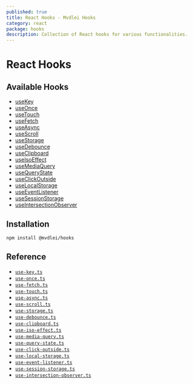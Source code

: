 ```yaml
---
published: true
title: React Hooks - Mvdlei Hooks
category: react
package: hooks
description: Collection of React hooks for various functionalities.
---
```


# React Hooks

## Available Hooks

- [useKey](/react/hooks/use-key)
- [useOnce](/react/hooks/use-once)
- [useTouch](/react/hooks/use-touch)
- [useFetch](/react/hooks/use-fetch)
- [useAsync](/react/hooks/use-async)
- [useScroll](/react/hooks/use-scroll)
- [useStorage](/react/hooks/use-storage)
- [useDebounce](/react/hooks/use-debounce)
- [useClipboard](/react/hooks/use-clipboard)
- [useIsoEffect](/react/hooks/use-iso-effect)
- [useMediaQuery](/react/hooks/use-media-query)
- [useQueryState](/react/hooks/use-query-state)
- [useClickOutside](/react/hooks/use-click-outside)
- [useLocalStorage](/react/hooks/use-local-storage)
- [useEventListener](/react/hooks/use-event-listener)
- [useSessionStorage](/react/hooks/use-session-storage)
- [useIntersectionObserver](/react/hooks/use-intersection-observer)

## Installation

```bash
npm install @mvdlei/hooks
```

## Reference

- [`use-key.ts`](https://github.com/m10rten/suite/tree/main/packages/hooks/src/use-key.ts)
- [`use-once.ts`](https://github.com/m10rten/suite/tree/main/packages/hooks/src/use-once.ts)
- [`use-fetch.ts`](https://github.com/m10rten/suite/tree/main/packages/hooks/src/use-fetch.ts)
- [`use-touch.ts`](https://github.com/m10rten/suite/tree/main/packages/hooks/src/use-touch.ts)
- [`use-async.ts`](https://github.com/m10rten/suite/tree/main/packages/hooks/src/use-async.ts)
- [`use-scroll.ts`](https://github.com/m10rten/suite/tree/main/packages/hooks/src/use-scroll.ts)
- [`use-storage.ts`](https://github.com/m10rten/suite/tree/main/packages/hooks/src/use-storage.ts)
- [`use-debounce.ts`](https://github.com/m10rten/suite/tree/main/packages/hooks/src/use-debounce.ts)
- [`use-clipboard.ts`](https://github.com/m10rten/suite/tree/main/packages/hooks/src/use-clipboard.ts)
- [`use-iso-effect.ts`](https://github.com/m10rten/suite/tree/main/packages/hooks/src/use-iso-effect.ts)
- [`use-media-query.ts`](https://github.com/m10rten/suite/tree/main/packages/hooks/src/use-media-query.ts)
- [`use-query-state.ts`](https://github.com/m10rten/suite/tree/main/packages/hooks/src/use-query-state.ts)
- [`use-click-outside.ts`](https://github.com/m10rten/suite/tree/main/packages/hooks/src/use-click-outside.ts)
- [`use-local-storage.ts`](https://github.com/m10rten/suite/tree/main/packages/hooks/src/use-local-storage.ts)
- [`use-event-listener.ts`](https://github.com/m10rten/suite/tree/main/packages/hooks/src/use-event-listener.ts)
- [`use-session-storage.ts`](https://github.com/m10rten/suite/tree/main/packages/hooks/src/use-session-storage.ts)
- [`use-intersection-observer.ts`](https://github.com/m10rten/suite/tree/main/packages/hooks/src/use-intersection-observer.ts)

